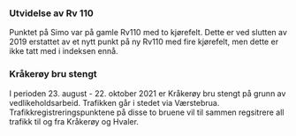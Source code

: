 ### Utvidelse av Rv 110
Punktet på Simo var på gamle Rv110 med to kjørefelt. Dette er ved slutten av 2019 erstattet av et nytt punkt på ny Rv110 med fire kjørefelt, men dette er ikke tatt med i indeksen ennå.

### Kråkerøy bru stengt
I perioden 23. august - 22. oktober 2021 er Kråkerøy bru stengt på grunn av vedlikeholdsarbeid. Trafikken går i stedet via Værstebrua. Trafikkregistreringspunktene på disse to bruene vil til sammen regsitrere all trafikk til og fra Kråkerøy og Hvaler.